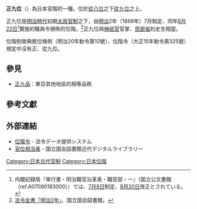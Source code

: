 '''正九位'''（{{jpn|j=正九位|hg=しょうくい}}）為日本官階的一種。位於[[從八位|從八位]]之下[[從九位|從九位]]之上。

正九位是[[明治時代|明治時代]]初期[[太政官制|太政官制]]之下，由[[明治|明治]]2年（1869年）7月制定、同年[[八月廿二|8月22日]]<ref name=enkaku>内閣記録局『単行書・明治職官沿革表・職官部・一』（国立公文書館（ref.A07090183000））では、[[7月8日_(旧暦)|7月8日]]制定、[[8月20日_(旧暦)|8月20日]]改正とされている。</ref>實施的職員令頒佈的位階。<ref name=soutou>[http://kindai.ndl.go.jp/BIImgFrame.php?JP_NUM=40022968&VOL_NUM=00004&KOMA=168&ITYPE=0 法令全書「明治2年」]、国立国会図書館。</ref>正九位與[[神祇官|神祇官]]官掌、[[民部省|民部省]]的史生相當。

位階制榮典敘位條例（明治20年勅令第10號）、位階令（大正15年勅令第325號）規定中沒有正、從九位。
==參見==
*[[正九品|正九品]]：東亞其他地區的相等品秩
== 參考文獻==
{{reflist}}

== 外部連結 ==

* [https://web.archive.org/web/20080619092936/http://law.e-gov.go.jp/htmldata/T15/T15CO325.html 位階令] {{ja icon}} - 法令データ提供システム
* [http://kindai.ndl.go.jp/BIImgFrame.php?JP_NUM=40022968&VOL_NUM=00004&KOMA=168&ITYPE=0 官位相当表] {{ja icon}} - 国立国会図書館近代デジタルライブラリー
{{日本品秩}}

[[Category:日本古代官制|Category:日本古代官制]]
[[Category:日本位階|Category:日本位階]]